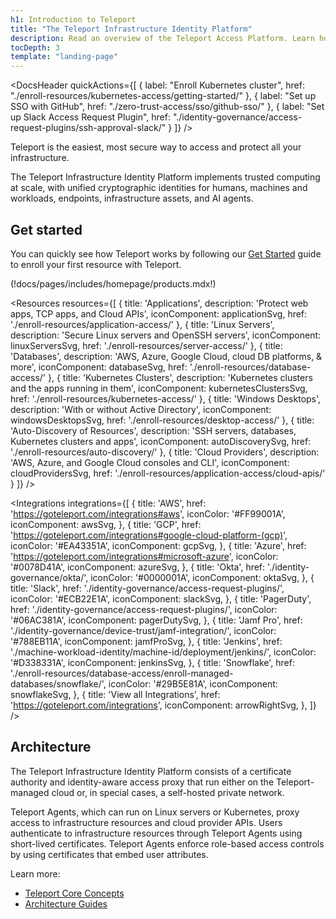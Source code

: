 ```yaml
---
h1: Introduction to Teleport
title: "The Teleport Infrastructure Identity Platform"
description: Read an overview of the Teleport Access Platform. Learn how to implement Zero Trust Security across all your infrastructure for enhanced protection and streamlined access control.
tocDepth: 3
template: "landing-page"
---
```




<DocsHeader
  quickActions={[
    { 
      label: "Enroll Kubernetes cluster", 
      href: "./enroll-resources/kubernetes-access/getting-started/" 
    },
    { 
      label: "Set up SSO with GitHub", 
      href: "./zero-trust-access/sso/github-sso/" 
    },
    { 
      label: "Set up Slack Access Request Plugin", 
      href: "./identity-governance/access-request-plugins/ssh-approval-slack/" 
    }
  ]}
/>

Teleport is the easiest, most secure way to access and protect all your infrastructure.

The Teleport Infrastructure Identity Platform implements trusted computing at
scale, with unified cryptographic identities for humans, machines and workloads,
endpoints, infrastructure assets, and AI agents. 

## Get started

You can quickly see how Teleport works by following our [Get
Started](./get-started.mdx) guide to enroll your first resource with Teleport.

(!docs/pages/includes/homepage/products.mdx!)

<Resources
  resources={[
    {
      title: 'Applications',
      description: 'Protect web apps, TCP apps, and Cloud APIs',
      iconComponent: applicationSvg,
      href: './enroll-resources/application-access/'
    },
    {
      title: 'Linux Servers',
      description: 'Secure Linux servers and OpenSSH servers',
      iconComponent: linuxServersSvg,
      href: './enroll-resources/server-access/'
    },
    {
      title: 'Databases',
      description: 'AWS, Azure, Google Cloud, cloud DB platforms, & more',
      iconComponent: databaseSvg,
      href: './enroll-resources/database-access/'
    },
    {
      title: 'Kubernetes Clusters',
      description: 'Kubernetes clusters and the apps running in them',
      iconComponent: kubernetesClustersSvg,
      href: './enroll-resources/kubernetes-access/'
    },
    {
      title: 'Windows Desktops',
      description: 'With or without Active Directory',
      iconComponent: windowsDesktopsSvg,
      href: './enroll-resources/desktop-access/'
    },
    {
      title: 'Auto-Discovery of Resources',
      description: 'SSH servers, databases, Kubernetes clusters and apps',
      iconComponent: autoDiscoverySvg,
      href: './enroll-resources/auto-discovery/'
    },
    {
      title: 'Cloud Providers',
      description: 'AWS, Azure, and Google Cloud consoles and CLI',
      iconComponent: cloudProvidersSvg,
      href: './enroll-resources/application-access/cloud-apis/'
    }
  ]}
/>

<Integrations 
  integrations={[
    {
      title: 'AWS',
      href: 'https://goteleport.com/integrations#aws',
      iconColor: '#FF99001A',
      iconComponent: awsSvg,
    },
    {
      title: 'GCP',
      href: 'https://goteleport.com/integrations#google-cloud-platform-(gcp)',
      iconColor: '#EA43351A',
      iconComponent: gcpSvg,
    },
    {
      title: 'Azure',
      href: 'https://goteleport.com/integrations#microsoft-azure',
      iconColor: '#0078D41A',
      iconComponent: azureSvg,
    },
    {
      title: 'Okta',
      href: './identity-governance/okta/',
      iconColor: '#0000001A',
      iconComponent: oktaSvg,
    },
    {
      title: 'Slack',
      href: './identity-governance/access-request-plugins/',
      iconColor: '#ECB22E1A',
      iconComponent: slackSvg,
    },
    {
      title: 'PagerDuty',
      href: './identity-governance/access-request-plugins/',
      iconColor: '#06AC381A',
      iconComponent: pagerDutySvg,
    },
    {
      title: 'Jamf Pro',
      href: './identity-governance/device-trust/jamf-integration/',
      iconColor: '#788EB11A',
      iconComponent: jamfProSvg,
    },
    {
      title: 'Jenkins',
      href: './machine-workload-identity/machine-id/deployment/jenkins/',
      iconColor: '#D338331A',
      iconComponent: jenkinsSvg,
    },
    {
      title: 'Snowflake',
      href: './enroll-resources/database-access/enroll-managed-databases/snowflake/',
      iconColor: '#29B5E81A',
      iconComponent: snowflakeSvg,
    }, 
    {
      title: 'View all Integrations',
      href: 'https://goteleport.com/integrations',
      iconComponent: arrowRightSvg,
    },
  ]}
/>

## Architecture

The Teleport Infrastructure Identity Platform consists of a certificate authority and
identity-aware access proxy that run either on the Teleport-managed cloud or, in
special cases, a self-hosted private network. 

Teleport Agents, which can run on Linux servers or Kubernetes, proxy access to
infrastructure resources and cloud provider APIs. Users authenticate to
infrastructure resources through Teleport Agents using short-lived certificates.
Teleport Agents enforce role-based access controls by using certificates that embed user attributes.

Learn more:

- [Teleport Core Concepts](./core-concepts.mdx)
- [Architecture Guides](./reference/architecture/architecture.mdx)
